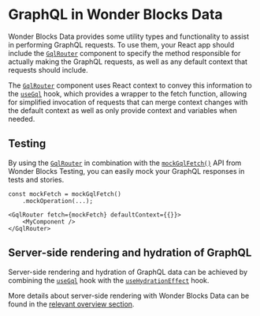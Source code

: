 
<Meta
    title="Packages / Data / GraphQL"
/>

# GraphQL in Wonder Blocks Data

Wonder Blocks Data provides some utility types and functionality to assist in performing GraphQL requests. To use them, your React app should include the <a href="./?path=/docs/packages-data-exports-gqlrouter--docs">`GqlRouter`</a> component to specify the method responsible for actually making the GraphQL requests, as well as any default context that requests should include.

The <a href="./?path=/docs/packages-data-exports-gqlrouter--docs">`GqlRouter`</a> component uses React context to convey this information to the <a href="./?path=/docs/packages-data-exports-usegql--docs">`useGql`</a> hook, which provides a wrapper to the fetch function, allowing for simplified invocation of requests that can merge context changes with the default context as well as only provide context and variables when needed.

## Testing

By using the <a href="./?path=/docs/packages-data-exports-gqlrouter--docs">`GqlRouter`</a> in combination with the <a href="./?path=/docs/packages-testing-exports-mockgqlfetch">`mockGqlFetch()`</a> API from Wonder Blocks Testing, you can easily mock your GraphQL responses in tests and stories.

```tsx
const mockFetch = mockGqlFetch()
    .mockOperation(...);

<GqlRouter fetch={mockFetch} defaultContext={{}}>
    <MyComponent />
</GqlRouter>
```

## Server-side rendering and hydration of GraphQL

Server-side rendering and hydration of GraphQL data can be achieved by combining the <a href="./?path=/docs/packages-data-exports-usegql--docs">`useGql`</a> hook with the <a href="./?path=/docs/packages-data-exports/usehydrationeffect--docs">`useHydrationEffect`</a> hook.

More details about server-side rendering with Wonder Blocks Data can be found in the <a href="./?path=/docs/packages-data-server-side-rendering-and-hydration--docs">relevant overview section</a>.
